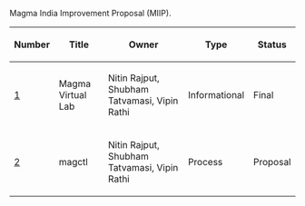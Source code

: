 Magma India Improvement Proposal (MIIP).

{| class="wikitable sortable" style="width: auto; text-align: center; font-size: smaller; table-layout: fixed;"
!Number
!Title
!Owner
!Type
!Status
|- style="background-color: #ffcfcf"
| [[https://github.com/magmaindia/docs|1]]
| Magma Virtual Lab
| Nitin Rajput, Shubham Tatvamasi, Vipin Rathi
| Informational
| Final
|- style="background-color: #cfffcf"
| [[miip2.md|2]]
| magctl
| Nitin Rajput, Shubham Tatvamasi, Vipin Rathi
| Process
| Proposal
|}
